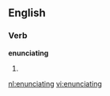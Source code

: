 ==English==

===Verb===
'''enunciating'''

# {{present participle of|[[enunciate]]}}

[[nl:enunciating]]
[[vi:enunciating]]